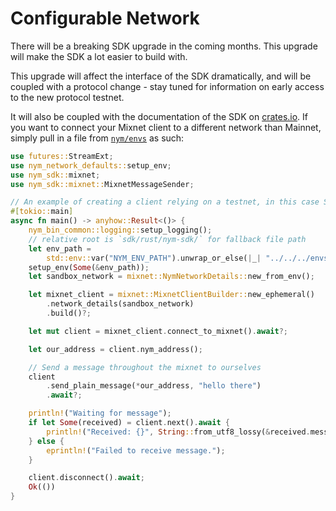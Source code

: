 # Configurable Network

<Callout type="warning">
  There will be a breaking SDK upgrade in the coming months. This upgrade will make the SDK a lot easier to build with.

This upgrade will affect the interface of the SDK dramatically, and will be coupled with a protocol change - stay tuned for information on early access to the new protocol testnet.

It will also be coupled with the documentation of the SDK on [crates.io](https://crates.io/).
</Callout>
If you want to connect your Mixnet client to a different network than Mainnet, simply pull in a file from [`nym/envs`](https://github.com/nymtech/nym/tree/master/envs) as such:

```rust
use futures::StreamExt;
use nym_network_defaults::setup_env;
use nym_sdk::mixnet;
use nym_sdk::mixnet::MixnetMessageSender;

// An example of creating a client relying on a testnet, in this case Sandbox.
#[tokio::main]
async fn main() -> anyhow::Result<()> {
    nym_bin_common::logging::setup_logging();
    // relative root is `sdk/rust/nym-sdk/` for fallback file path
    let env_path =
        std::env::var("NYM_ENV_PATH").unwrap_or_else(|_| "../../../envs/sandbox.env".to_string());
    setup_env(Some(&env_path));
    let sandbox_network = mixnet::NymNetworkDetails::new_from_env();

    let mixnet_client = mixnet::MixnetClientBuilder::new_ephemeral()
        .network_details(sandbox_network)
        .build()?;

    let mut client = mixnet_client.connect_to_mixnet().await?;

    let our_address = client.nym_address();

    // Send a message throughout the mixnet to ourselves
    client
        .send_plain_message(*our_address, "hello there")
        .await?;

    println!("Waiting for message");
    if let Some(received) = client.next().await {
        println!("Received: {}", String::from_utf8_lossy(&received.message));
    } else {
        eprintln!("Failed to receive message.");
    }

    client.disconnect().await;
    Ok(())
}
```
